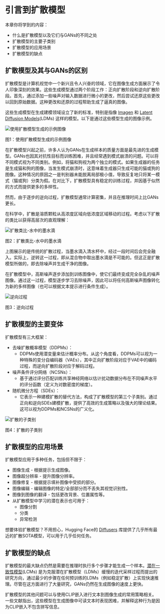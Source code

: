 # 引言到扩散模型

本章你将学到的内容：

- 什么是扩散模型以及它们与GANs的不同之处
- 扩散模型的主要子类别
- 扩散模型的应用场景
- 扩散模型的缺点

## 扩散模型及其与GANs的区别

扩散模型是计算机视觉中一个新兴且令人兴奋的领域，它在图像生成方面展示了令人印象深刻的效果。这些生成模型通过两个阶段工作：正向扩散阶段和逆向扩散阶段。首先，通过添加一些噪声对输入数据进行微小的更改，然后尝试还原这些更改以回到原始数据。这种更改和还原的过程帮助生成了逼真的图像。

这些生成模型在生成建模领域设立了新的标准，特别是指像 [Imagen](https://imagen.research.google/) 和 [Latent Diffusion Models](https://arxiv.org/abs/2112.10752)(LDMs) 这样的模型。以下是通过这些模型生成的图像示例。

<div class="flex justify-center">
    <img src="https://huggingface.co/datasets/hwaseem04/Documentation-files/resolve/main/CV-Course/diffusion-eg.png" alt="使用扩散模型生成的示例图像">
<p>图1：使用扩散模型生成的示例图像</p>
</div>

在扩散模型兴起之前，许多人认为GANs在生成样本的质量方面是最先进的生成模型。GANs也因其对抗性目标而训练困难，并且经常遇到模式崩溃的问题。可以将不同模式视为不同类别。例如，将猫和狗视为两个独立的模式。如果生成器的任务是生成猫和狗的图像，当发生模式崩溃时，这意味着生成器只生成可能的猫或狗的图像。这种情况的原因之一是判别器未能脱离局部极小值，导致反复地只将某一模式（猫或狗）分类为假。在对比下，扩散模型具有稳定的训练过程，并因基于似然的方式而提供更多的多样性。

然而，由于逐步的逆向过程，扩散模型通常计算密集，并且在推理时间上比GANs更长。

在科学中，扩散是溶质颗粒从高浓度区域向低浓度区域移动的过程。考虑以下扩散的类比以获得高层次的直观理解：

<div class="flex justify-center">
    <img src="https://huggingface.co/datasets/hwaseem04/Documentation-files/resolve/main/CV-Course/diffusion-intuition.jpeg" alt="扩散类比-水中的墨水滴">
<p>图2：扩散类比-水中的墨水滴</p>
</div>

上图展示的是传统的扩散过程，当墨水滴入清水杯中，经过一段时间后会完全融入。实际上，逆转这一过程，即从混合物中取出墨水滴是不可能的。但这正是扩散模型所做的，即去除噪声并生成干净的图像。

在扩散模型中，高斯噪声逐步添加到训练图像中，使它们最终变成完全杂乱的噪声图像。通过这一过程，模型逐步学习去除噪声，因此可以将任何高斯噪声图像转化为新的多样图像（也可以根据文本提示进行条件生成）。

<div class="flex justify-center">
    <img src="https://huggingface.co/datasets/hwaseem04/Documentation-files/resolve/main/CV-Course/diffusion-process.jpg" alt="逆向过程">
<p>图3：逆向过程</p>
</div>

## 扩散模型的主要变体

扩散模型有三大框架：

- 去噪扩散概率模型（DDPMs）：
	- DDPMs使用潜变量来估计概率分布。从这个角度看，DDPMs可以视为一种特殊的变分自编码器（VAEs），其中正向扩散阶段对应于VAE中的编码过程，而逆向扩散阶段对应于解码过程。
- 噪声条件评分网络（NCSNs）：
	- 基于通过评分匹配训练共享神经网络以估计扰动数据分布在不同噪声水平的评分函数（定义为对数密度的梯度）。
- 随机微分方程（SDEs）：
	- 它表示一种建模扩散的替代方法，构成了扩散模型的第三个子类别。通过正向和逆向SDEs建模扩散，提供了高效的生成策略以及强大的理论结果。这可以视为DDPMs和NCSNs的广义化。

<div class="flex justify-center">
    <img src="https://huggingface.co/datasets/hwaseem04/Documentation-files/resolve/main/CV-Course/diffusion-sub-categories.png" alt="扩散的子类别">
<p>图4：扩散的子类别</p>
</div>

## 扩散模型的应用场景

扩散模型应用于多种任务，包括但不限于：

- 图像生成 - 根据提示生成图像。
- 图像超分辨率 - 提升图像分辨率。
- 图像修复 - 根据提示填补图像中受损的部分。
- 图像编辑 - 编辑图像的特定/全部部分而不丢失其视觉识别性。
- 图像到图像的翻译 - 包括更改背景、位置属性等。
- 从扩散模型中学习的潜在表示也可用于：
    - 图像分割
    - 分类
    - 异常检测

想要体验扩散模型？不用担心，Hugging Face的 [Diffusers](https://huggingface.co/docs/diffusers/index) 库提供了几乎所有最近的扩散SOTA模型，可以用于几乎任何任务。

## 扩散模型的缺点

扩散模型的最大缺点仍然是需要在推理时执行多个步骤才能生成一个样本。[潜在一致性模型](https://latent-consistency-models.github.io/)(LCMs) 是为克服潜在扩散模型（LDMs）缓慢的迭代采样过程而提出的研究方向，通过最少的步骤在任何预训练的LDMs（例如稳定扩散）上实现快速推理。尽管在这方面进行了大量研究，GANs仍然在生成图像的速度上更快。

扩散模型的其他问题可以与使用CLIP嵌入进行文本到图像生成的常用策略相关。一些文献指出，这些模型在生成图像中可读文本时表现困难，并解释这种行为是因为CLIP嵌入不包含拼写信息。